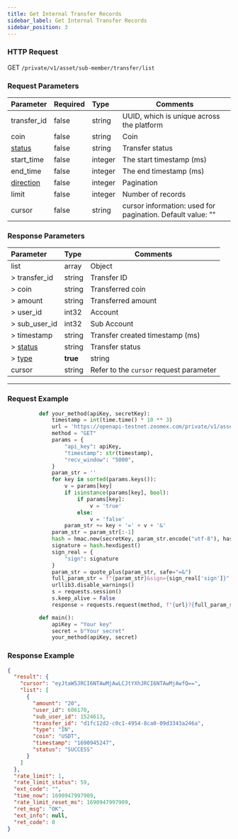 ```yaml
---
title: Get Internal Transfer Records
sidebar_label: Get Internal Transfer Records
sidebar_position: 3
---
```


### HTTP Request
GET `/private/v1/asset/sub-member/transfer/list`

### Request Parameters
| Parameter | Required | Type | Comments|
|:----- |:-------|:-----|------ |
|transfer_id |false |string |UUID, which is unique across the platform|
|coin |false |string |Coin |
|[status](../asset/enum#transferstatus-status) |false |string |Transfer status |
|start_time |false |integer |The start timestamp (ms) |
|end_time |false |integer |The end timestamp (ms) |
|[direction](../asset/enum#assetdirection-direction) |false |integer |Pagination |
|limit |false |integer |Number of records|
|cursor |false |string |cursor information: used for pagination. Default value: ""|

### Response Parameters
| Parameter | Type | Comments|
|:----- |:-----|----- |
|list |array|Object |
|> transfer_id |string |Transfer ID |
|> coin |string |Transferred coin |
|> amount |string |Transferred amount |
|> user_id |int32 |Account |
|> sub_user_id |int32 |Sub Account |
|> timestamp |string |Transfer created timestamp (ms) |
|> [status](../asset/enum#transferstatus-status) |string |Transfer status |
|> [type](../asset/enum#transfertype-type) |**true** |string |Determines the direction of transfer |
|cursor |string|Refer to the `cursor` request parameter |

---

### Request Example

```python
          def your_method(apiKey, secretKey):
              timestamp = int(time.time() * 10 ** 3)
              url = 'https://openapi-testnet.zoomex.com/private/v1/asset/sub-member/transfer/list'
              method = "GET"
              params = {
                  "api_key": apiKey,
                  "timestamp": str(timestamp),
                  "recv_window": "5000",
              }
              param_str = ''
              for key in sorted(params.keys()):
                  v = params[key]
                  if isinstance(params[key], bool):
                      if params[key]:
                          v = 'true'
                      else:
                          v = 'false'
                  param_str += key + '=' + v + '&'
              param_str = param_str[:-1]
              hash = hmac.new(secretKey, param_str.encode("utf-8"), hashlib.sha256)
              signature = hash.hexdigest()
              sign_real = {
                  "sign": signature
              }
              param_str = quote_plus(param_str, safe="=&")
              full_param_str = f"{param_str}&sign={sign_real['sign']}"
              urllib3.disable_warnings()
              s = requests.session()
              s.keep_alive = False
              response = requests.request(method, f"{url}?{full_param_str}", verify=False)

          def main():
              apiKey = "Your key"
              secret = b"Your secret"
              your_method(apiKey, secret)

```

### Response Example

```json
{
  "result": {
    "cursor": "eyJtaW5JRCI6NTAwMjAwLCJtYXhJRCI6NTAwMjAwfQ==",
    "list": [
      {
        "amount": "20",
        "user_id": 606170,
        "sub_user_id": 1524613,
        "transfer_id": "d1fc12d2-c0c1-4954-8ca0-09d3343a246a",
        "type": "IN",
        "coin": "USDT",
        "timestamp": "1690945247",
        "status": "SUCCESS"
      }
    ]
  },
  "rate_limit": 1,
  "rate_limit_status": 59,
  "ext_code": "",
  "time_now": 1690947997909,
  "rate_limit_reset_ms": 1690947997909,
  "ret_msg": "OK",
  "ext_info": null,
  "ret_code": 0
}
```
